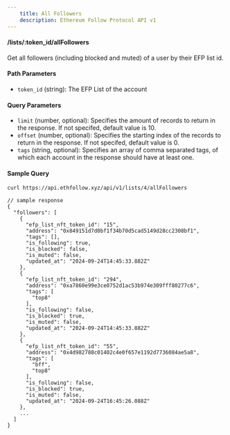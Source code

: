 ```yaml
---
    title: All Followers
    description: Ethereum Follow Protocol API v1
---
```


#### /lists/\:token_id/allFollowers

Get all followers (including blocked and muted) of a user by their EFP list id.

#### Path Parameters

- `token_id` (string): The EFP List of the account

#### Query Parameters

- `limit` (number, optional): Specifies the amount of records to return in the response. If not specifed, default value is 10.
- `offset` (number, optional): Specifies the starting index of the records to return in the response. If not specifed, default value is 0.
- `tags` (string, optional): Specifies an array of comma separated tags, of which each account in the response should have at least one.

#### Sample Query

```sh copy
curl https://api.ethfollow.xyz/api/v1/lists/4/allFollowers
```

```jsonc
// sample response
{
  "followers": [
    {
      "efp_list_nft_token_id": "15",
      "address": "0x849151d7d0bf1f34b70d5cad5149d28cc2308bf1",
      "tags": [],
      "is_following": true,
      "is_blocked": false,
      "is_muted": false,
      "updated_at": "2024-09-24T14:45:33.882Z"
    },
    {
      "efp_list_nft_token_id": "294",
      "address": "0xa7860e99e3ce0752d1ac53b974e309fff80277c6",
      "tags": [
        "top8"
      ],
      "is_following": false,
      "is_blocked": true,
      "is_muted": false,
      "updated_at": "2024-09-24T14:45:33.882Z"
    },
    {
      "efp_list_nft_token_id": "55",
      "address": "0x4d982788c01402c4e0f657e1192d7736084ae5a8",
      "tags": [
        "bff",
        "top8"
      ],
      "is_following": false,
      "is_blocked": true,
      "is_muted": false,
      "updated_at": "2024-09-24T16:45:26.088Z"
    },
    ...
  ]
}
```
